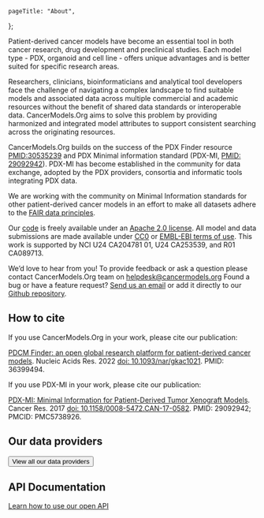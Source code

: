 
[comment]: # "Metadata"
[comment]: # "Page title = h1 in banner"

	pageTitle: "About",
};

[comment]: # "Page content below"
[comment]: # "Can include html tags"

Patient-derived cancer models have become an essential tool in both cancer research, drug development and preclinical studies. Each model type - PDX, organoid and cell line - offers unique advantages and is better suited for specific research areas.

Researchers, clinicians, bioinformaticians and analytical tool developers face the challenge of navigating a complex landscape to find suitable models and associated data across multiple commercial and academic resources without the benefit of shared data standards or interoperable data. CancerModels.Org aims to solve this problem by providing harmonized and integrated model attributes to support consistent searching across the originating resources.

CancerModels.Org builds on the success of the PDX Finder resource [PMID:30535239](https://pubmed.ncbi.nlm.nih.gov/30535239/) and PDX Minimal information standard (PDX-MI, [PMID: 29092942](https://pubmed.ncbi.nlm.nih.gov/29092942/)). PDX-MI has become established in the community for data exchange, adopted by the PDX providers, consortia and informatic tools integrating PDX data.

We are working with the community on Minimal Information standards for other patient-derived cancer models in an effort to make all datasets adhere to the [FAIR data principles](https://www.go-fair.org/fair-principles/).

Our [code](https://github.com/PDCMFinder) is freely available under an [Apache 2.0 license](https://www.apache.org/licenses/LICENSE-2.0). All model and data submissions are made available under [CC0](https://creativecommons.org/share-your-work/public-domain/cc0/) or [EMBL-EBI terms of use](https://www.ebi.ac.uk/about/terms-of-use). This work is supported by NCI U24 CA204781 01, U24 CA253539, and R01 CA089713.

We’d love to hear from you!
To provide feedback or ask a question please contact CancerModels.Org team on [helpdesk@cancermodels.org](mailto:helpdesk@cancermodels.org)
Found a bug or have a feature request? [Send us an email](mailto:helpdesk@cancermodels.org) or add it directly to our <a href="https://github.com/PDCMFinder/cancer-models/issues" target="_blank" rel="noopener noreferrer">Github repository</a>.

## How to cite

If you use CancerModels.Org in your work, please cite our publication:

[PDCM Finder: an open global research platform for patient-derived cancer models](https://academic.oup.com/nar/advance-article/doi/10.1093/nar/gkac1021/6833240). Nucleic Acids Res. 2022 [doi: 10.1093/nar/gkac1021](https://doi.org/10.1093/nar/gkac1021). PMID: 36399494.

If you use PDX-MI in your work, please cite our publication:

[PDX-MI: Minimal Information for Patient-Derived Tumor Xenograft Models](https://aacrjournals.org/cancerres/article/77/21/e62/662594/PDX-MI-Minimal-Information-for-Patient-Derived). Cancer Res. 2017 [doi: 10.1158/0008-5472.CAN-17-0582](https://doi.org/10.1158/0008-5472.CAN-17-0582). PMID: 29092942; PMCID: PMC5738926.

## Our data providers

[comment]: # "Do not format this component into multiple lines"

<Button color="dark" priority="primary" htmlTag="a" href="/about/providers" className="mt-0">View all our data providers</Button>

## API Documentation

[Learn how to use our open API](https://documenter.getpostman.com/view/6493399/2s8ZDbX1e7)

[comment]: # "End page content - do not edit below this line"

